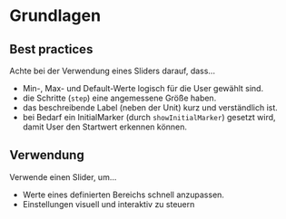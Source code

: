 # Grundlagen

## Best practices

Achte bei der Verwendung eines Sliders darauf, dass...

- Min-, Max- und Default-Werte logisch für die User gewählt sind.
- die Schritte (`step`) eine angemessene Größe haben.
- das beschreibende Label (neben der Unit) kurz und verständlich ist.
- bei Bedarf ein InitialMarker (durch `showInitialMarker`) gesetzt wird, damit User den Startwert erkennen können.

## Verwendung

Verwende einen Slider, um...

- Werte eines definierten Bereichs schnell anzupassen.
- Einstellungen visuell und interaktiv zu steuern
